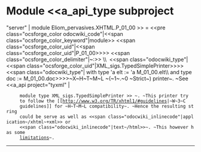 =Module <<a_api_type subproject="server" | module Eliom_pervasives.XHTML.P_01_00 >> =
<<pre class="ocsforge_color odocwiki_code"|<<span class="ocsforge_color_keyword"|module>> <<span class="ocsforge_color_uid"|<<span class="ocsforge_color_uid"|P_01_00>>>> <<span class="ocsforge_color_delimiter"|~:>> \\  <<span class="odocwiki_type"|<<span class="ocsforge_color_uid"|XML_sigs.TypedSimplePrinter>>>><<span class="odocwiki_type"| with type 'a elt := 'a M_01_00.elt\\      and type doc := M_01_00.doc>>>>~X~H~T~M~L ~(~1~.~0 ~Strict~) printer~. ~See <<a_api project="tyxml" |
      module type XML_sigs.TypedSimplePrinter >> ~. ~This printer try
      to follow the [[http://www.w3.org/TR/xhtml1/#guidelines|~W~3~C
      guidelines]] for ~H~T~M~L compatibility~. ~Hence the resulting string
      could be serve as well as <<span class="odocwiki_inlinecode"|application~/xhtml~+xml>> or
      <<span class="odocwiki_inlinecode"|text~/html>>~. ~This however has some
      [[http://hixie.ch/advocacy/xhtml|limitations]]~.

----
